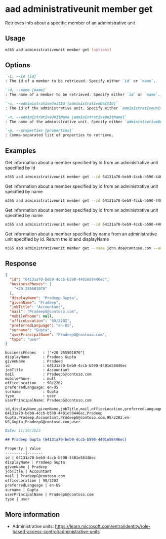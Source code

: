 
# aad administrativeunit member get

Retrieves info about a specific member of an administrative unit

## Usage

```sh
m365 aad administrativeunit member get [options]
```

## Options

```md definition-list
`-i, --id [id]`
: The id of a member to be retrieved. Specify either `id` or `name`.

`-d, --name [name]`
: The name of a member to be retrieved. Specify either `id` or `name`.

`-u, --administrativeUnitId [administrativeUnitId]`
: The id of the administrative unit. Specify either `administrativeUnitId` or `administrativeUnitName`.

`-n, --administrativeUnitName [administrativeUnitName]`
: The name of the administrative unit. Specify either `administrativeUnitId` or `administrativeUnitName`.

`-p, --properties [properties]`
: Comma-separated list of properties to retrieve.
```

<Global />

## Examples

Get information about a member specified by id from an administrative unit specified by id

```sh
m365 aad administrativeunit member get --id 64131a70-beb9-4ccb-b590-4401e58446ec --administrativeUnitId 03c4c9dc-6f0c-4c4f-a4e6-0c9ed80f54c7 
```

Get information about a member specified by id from an administrative unit specified by name

```sh
m365 aad administrativeunit member get --id 64131a70-beb9-4ccb-b590-4401e58446ec --administrativeUnitName 'Marketing Division' 
```

Get information about a member specified by id from an administrative unit specified by name

```sh
m365 aad administrativeunit member get --id 64131a70-beb9-4ccb-b590-4401e58446ec --administrativeUnitName 'Marketing Division' 
```

Get information about a member specified by name from an administrative unit specified by id. Return the id and displayName

```sh
m365 aad administrativeunit member get --name john.doe@contoso.com --administrativeUnitId 03c4c9dc-6f0c-4c4f-a4e6-0c9ed80f54c7 --properties 'id,displayName'
```

## Response

<Tabs>
  <TabItem value="JSON">

  ```json
  {
    "id": "64131a70-beb9-4ccb-b590-4401e58446ec",
    "businessPhones": [
      "+20 255501070"
    ],
    "displayName": "Pradeep Gupta",
    "givenName": "Pradeep",
    "jobTitle": "Accountant",
    "mail": "PradeepG@contoso.com",
    "mobilePhone": null,
    "officeLocation": "98/2202",
    "preferredLanguage": "en-US",
    "surname": "Gupta",
    "userPrincipalName": "PradeepG@contoso.com",
    "type": "user"
  }
  ```

  </TabItem>
  <TabItem value="Text">

  ```text
  businessPhones   : ["+20 255501070"]
  displayName      : Pradeep Gupta
  givenName        : Pradeep
  id               : 64131a70-beb9-4ccb-b590-4401e58446ec
  jobTitle         : Accountant
  mail             : PradeepG@contoso.com
  mobilePhone      : null
  officeLocation   : 98/2202
  preferredLanguage: en-US
  surname          : Gupta
  type             : user
  userPrincipalName: PradeepG@contoso.com
  ```

  </TabItem>
  <TabItem value="CSV">

  ```csv
  id,displayName,givenName,jobTitle,mail,officeLocation,preferredLanguage,surname,userPrincipalName,type
  64131a70-beb9-4ccb-b590-4401e58446ec,Pradeep Gupta,Pradeep,Accountant,PradeepG@contoso.com,98/2202,en-US,Gupta,PradeepG@contoso.com,user
  ```

  </TabItem>
  <TabItem value="Markdown">

  ```md
  Date: 11/10/2023

  ## Pradeep Gupta (64131a70-beb9-4ccb-b590-4401e58446ec)

  Property | Value
  ---------|-------
  id | 64131a70-beb9-4ccb-b590-4401e58446ec
  displayName | Pradeep Gupta
  givenName | Pradeep
  jobTitle | Accountant
  mail | PradeepG@contoso.com
  officeLocation | 98/2202
  preferredLanguage | en-US
  surname | Gupta
  userPrincipalName | PradeepG@contoso.com
  type | user
  ```

  </TabItem>
</Tabs>

## More information

- Administrative units: https://learn.microsoft.com/entra/identity/role-based-access-control/administrative-units